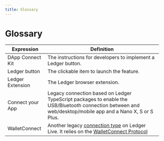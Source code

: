 ```yaml
---
title: Glossary
---
```


# Glossary


| Expression       | Definition                                                        |
|------------------|-------------------------------------------------------------------|
| DApp Connect Kit | The instructions for developers to implement a Ledger button.     |
| Ledger button    | The clickable item to launch the feature.                         |
| Ledger Extension | The Ledger browser extension.                                     |
| Connect your App | Legacy connection based on Ledger TypeScript packages to enable the USB/Bluetooth connection between and web/desktop/mobile app and a Nano X, S or S Plus. |
| WalletConnect    | Another legacy [connection type](https://www.ledger.com/blog/walletconnect-now-available-on-desktop-with-ledger-live) on Ledger Live. It relies on the [WalletConnect Protocol](https://docs.walletconnect.com/2.0) |
